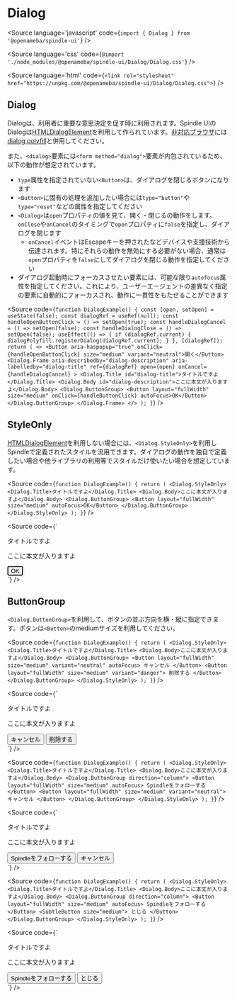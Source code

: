 
# Dialog

<Meta title="Dialog" />

<Source
  language='javascript'
  code={`import { Dialog } from '@openameba/spindle-ui'`}
/>

<Source
  language='css'
  code={`@import './node_modules/@openameba/spindle-ui/Dialog/Dialog.css'`}
/>

<Source
  language='html'
  code={`<link rel="stylesheet" href="https://unpkg.com/@openameba/spindle-ui/Dialog/Dialog.css">`}
/>

## Dialog

Dialogは、利用者に重要な意思決定を促す時に利用されます。Spindle UIのDialogは[HTMLDialogElement](https://developer.mozilla.org/en-US/docs/Web/API/HTMLDialogElement)を利用して作られています。[非対応ブラウザ](https://caniuse.com/dialog)には[dialog polyfill](https://github.com/GoogleChrome/dialog-polyfill)と併用してください。

また、`<dialog>`要素には`<form method="dialog">`要素が内包されているため、以下の動作が想定されています。

- `type`属性を指定されていない`<Button>`は、ダイアログを閉じるボタンになります
- `<Button>`に固有の処理を追加したい場合には`type="button"`や`type="reset"`などの属性を指定してください
- `<Dialog>`は`open`プロパティの値を見て、開く・閉じるの動作をします。`onClose`や`onCancel`のタイミングで`open`プロパティに`false`を指定し、ダイアログを閉じます
  - `onCancel`イベントはEscapeキーを押されたなどデバイスや支援技術から伝達されます。特にそれらの動作を無効にする必要がない場合、通常は`open`プロパティを`false`にしてダイアログを閉じる動作を指定してください
- ダイアログ起動時にフォーカスさせたい要素には、可能な限り`autofocus`属性を指定してください。これにより、ユーザーエージェントの差異なく指定の要素に自動的にフォーカスされ、動作に一貫性をもたせることができます

<Preview withSource="open">
  <Story name="Normal">
    <DialogExample />
  </Story>
</Preview>

<Source
  code={`
function DialogExample() {
  const [open, setOpen] = useState(false);
  const dialogRef = useRef(null);
  const handleOpenButtonClick = () => setOpen(true);
  const handleDialogCancel = () => setOpen(false);
  const handleDialogClose = () => setOpen(false);
  useEffect(() => {
    if (dialogRef.current) {
      dialogPolyfill.registerDialog(dialogRef.current);
    }
  }, [dialogRef]);
  return (
    <>
      <Button aria-haspopup="true" onClick={handleOpenButtonClick} size="medium" variant="neutral">開く</Button>
      <Dialog.Frame
        aria-describedby="dialog-description"
        aria-labelledby="dialog-title"
        ref={dialogRef}
        open={open}
        onCancel={handleDialogCancel}
      >
        <Dialog.Title id="dialog-title">タイトルですよ</Dialog.Title>
        <Dialog.Body id="dialog-description">ここに本文が入りますよ</Dialog.Body>
        <Dialog.ButtonGroup>
          <Button layout="fullWidth" size="medium" onClick={handleButtonClick} autoFocus>OK</Button>
        </Dialog.ButtonGroup>
      </Dialog.Frame>
    </>
  );
}
  `}
/>

## StyleOnly

[HTMLDialogElement](https://developer.mozilla.org/en-US/docs/Web/API/HTMLDialogElement)を利用しない場合には、`<Dialog.StyleOnly>`を利用しSpindleで定義されたスタイルを流用できます。ダイアログの動作を独自で定義したい場合や他ライブラリの利用等でスタイルだけ使いたい場合を想定しています。

<Preview withSource="open">
  <Story name="StyleOnly">
    <StyleOnly />
  </Story>
</Preview>

<Source
  code={`
function DialogExample() {
  return (
    <Dialog.StyleOnly>
      <Dialog.Title>タイトルですよ</Dialog.Title>
      <Dialog.Body>ここに本文が入りますよ</Dialog.Body>
      <Dialog.ButtonGroup>
        <Button layout="fullWidth" size="medium" autoFocus>OK</Button>
      </Dialog.ButtonGroup>
    </Dialog.StyleOnly>
  );
}
  `}
/>

<Source
  code={`
<div class="spui-Dialog">
  <p class="spui-Dialog-title">タイトルですよ</p>
  <p class="spui-Dialog-body">ここに本文が入りますよ</p>
  <div class="spui-ButtonGroup spui-ButtonGroup--row spui-ButtonGroup--medium spui-Dialog-buttonGroup">
    <button class="spui-Button spui-Button--fullWidth spui-Button--medium spui-Button--contained" autofocus>OK</button>
  </div>
</div>
  `}
/>

## ButtonGroup

`<Dialog.ButtonGroup>`を利用して、ボタンの並ぶ方向を横・縦に指定できます。ボタンは`<Button>`のmediumサイズを利用してください。

<Preview withSource="open">
  <Story name="ButtonRow">
    <ButtonRow />
  </Story>
</Preview>

<Source
  code={`
function DialogExample() {
  return (
    <Dialog.StyleOnly>
      <Dialog.Title>タイトルですよ</Dialog.Title>
      <Dialog.Body>ここに本文が入りますよ</Dialog.Body>
      <Dialog.ButtonGroup>
        <Button layout="fullWidth" size="medium" variant="neutral" autoFocus>
          キャンセル
        </Button>
        <Button layout="fullWidth" size="medium" variant="danger">
          削除する
        </Button>
      </Dialog.ButtonGroup>
    </Dialog.StyleOnly>
  );
}
  `}
/>

<Source
  code={`
<div class="spui-Dialog">
  <p class="spui-Dialog-title">タイトルですよ</p>
  <p class="spui-Dialog-body">ここに本文が入りますよ</p>
  <div class="spui-ButtonGroup spui-ButtonGroup--row spui-ButtonGroup--medium spui-Dialog-buttonGroup">
    <button class="spui-Button spui-Button--fullWidth spui-Button--medium spui-Button--neutral">キャンセル</button>
    <button class="spui-Button spui-Button--fullWidth spui-Button--medium spui-Button--danger" type="button" autofocus>削除する</button>
  </div>
</div>
  `}
/>

<Preview withSource="open">
  <Story name="ButtonColumn">
    <ButtonColumn />
  </Story>
</Preview>

<Source
  code={`
function DialogExample() {
  return (
    <Dialog.StyleOnly>
      <Dialog.Title>タイトルですよ</Dialog.Title>
      <Dialog.Body>ここに本文が入りますよ</Dialog.Body>
      <Dialog.ButtonGroup direction="column">
        <Button layout="fullWidth" size="medium" autoFocus>
          Spindleをフォローする
        </Button>
        <Button layout="fullWidth" size="medium" variant="neutral">
          キャンセル
        </Button>
      </Dialog.ButtonGroup>
    </Dialog.StyleOnly>
  );
}
  `}
/>

<Source
  code={`
<div class="spui-Dialog">
  <p class="spui-Dialog-title">タイトルですよ</p>
  <p class="spui-Dialog-body">ここに本文が入りますよ</p>
  <div class="spui-ButtonGroup spui-ButtonGroup--column spui-ButtonGroup--medium spui-Dialog-buttonGroup">
    <button class="spui-Button spui-Button--fullWidth spui-Button--medium spui-Button--contained" type="button" autofocus>Spindleをフォローする</button>
    <button class="spui-Button spui-Button--fullWidth spui-Button--medium spui-Button--neutral">キャンセル</button>
  </div>
</div>
  `}
/>

<Preview withSource="open">
  <Story name="ButtonColumnWithSubtleButton">
    <ButtonColumnWithSubtleButton />
  </Story>
</Preview>

<Source
  code={`
function DialogExample() {
  return (
    <Dialog.StyleOnly>
      <Dialog.Title>タイトルですよ</Dialog.Title>
      <Dialog.Body>ここに本文が入りますよ</Dialog.Body>
      <Dialog.ButtonGroup direction="column">
        <Button layout="fullWidth" size="medium" autoFocus>
          Spindleをフォローする
        </Button>
        <SubtleButton size="medium">
          とじる
        </Button>
      </Dialog.ButtonGroup>
    </Dialog.StyleOnly>
  );
}
  `}
/>

<Source
  code={`
<div class="spui-Dialog">
  <p class="spui-Dialog-title">タイトルですよ</p>
  <p class="spui-Dialog-body">ここに本文が入りますよ</p>
  <div class="spui-ButtonGroup spui-ButtonGroup--column spui-ButtonGroup--medium spui-Dialog-buttonGroup">
    <button class="spui-Button spui-Button--fullWidth spui-Button--medium spui-Button--contained" type="button" autofocus>Spindleをフォローする</button>
    <button class="spui-SubtleButton spui-SubtleButton--medium">とじる</button>
  </div>
</div>
  `}
/>

